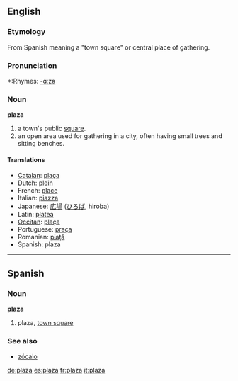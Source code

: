 ==English==
=== Etymology ===
From Spanish meaning a "town square" or central place of gathering.

===Pronunciation===
*:Rhymes: [[Rhymes:English:-ɑːzə|-ɑːzə]]

===Noun===
'''plaza'''

#a town's public [[square]].
#an open area used for gathering in a city, often having small trees and sitting benches.

==== Translations ====
*[[Catalan]]: [[plaça]]
*[[Dutch]]:  [[plein]] {{n}}
*French: [[place]]
*Italian: [[piazza]]
*Japanese: [[広場]] ([[ひろば]], hiroba)
*Latin: [[platea]]
*[[Occitan]]: [[plaça]]
*Portuguese: [[praça]]
*Romanian: [[piaţă]]
*Spanish: plaza

----

==Spanish==
===Noun===
'''plaza'''

# plaza, [[town square]]

===See also===
*[[zócalo]]

[[de:plaza]]
[[es:plaza]]
[[fr:plaza]]
[[it:plaza]]